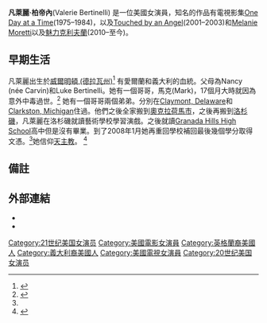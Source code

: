 {{Infobox person
| name        = 凡萊麗·柏帝內<br>'''Valerie Bertinelli'''
| image       = ValerieBertinelliHWOFAug2012.jpg
| caption     = 
| birth_name   = Valerie Anne Bertinelli
| birth_date   = {{birth date and age|mf=yes|1960|4|23}}
| birth_place  = [[威爾明頓_(德拉瓦州)|威爾明頓 (德拉瓦州)]]，美國
| yearsactive = 1974–現今
| occupation  = 女演員
| spouse      = {{ubl|{{marriage|[[Eddie_Van_Halen|Eddie Van Halen]]|1981|2007|end=d.}}|{{marriage|Tom Vitale|2011|}}}}
}}

'''凡萊麗·柏帝內'''(Valerie Bertinelli) {{BD|1960年|4月23日|||catIdx=Bertinelli, Valerie}}是一位美國女演員，知名的作品有電視影集[[One_Day_at_a_Time|One Day at a Time]](1975–1984)，以及[[Touched_by_an_Angel|Touched by an Angel]](2001–2003)和[[Melanie_Moretti|Melanie Moretti]]以及[[魅力克利夫蘭|魅力克利夫蘭]](2010–至今)。

== 早期生活 ==
凡萊麗出生於[[威爾明頓_(德拉瓦州)|威爾明頓 (德拉瓦州)]]<ref name="imdb">{{IMDb name|0000933}}</ref> 有愛爾蘭和義大利的血統。父母為Nancy (née Carvin)和Luke Bertinelli。她有一個哥哥，馬克(Mark)，17個月大時就因為意外中毒過世。<ref name=" LosingItBertinelli">{{cite book|last=Bertinelli|first=Valerie|title=Losing It: And Gaining My Life Back One Pound at a Time|url=https://archive.org/details/losingitgainingm00bert|year=2008|publisher=Free Press}}</ref> 她有一個哥哥兩個弟弟。分別在[[Claymont,_Delaware|Claymont, Delaware]]和[[Clarkston,_Michigan|Clarkston, Michigan]]住過。他們之後全家搬到[[奧克拉荷馬市|奧克拉荷馬市]]，之後再搬到[[洛杉磯|洛杉磯]]，凡萊麗在洛杉磯就讀藝術學校學習演戲。之後就讀[[Granada_Hills_High_School|Granada Hills High School]]高中但是沒有畢業。到了2008年1月她再重回學校補回最後幾個學分取得文憑。<ref name="imdb" />她信仰[[天主教|天主教]]。
<ref>{{cite web |url=http://www.lifetimetv.com/shows/ip/portraits/9705/9705_credits.html |title=Lifetime TV |publisher=Lifetime TV |date= |accessdate=2010-07-04 |deadurl=yes |archiveurl=https://web.archive.org/web/20051023100450/http://www.lifetimetv.com/shows/ip/portraits/9705/9705_credits.html |archivedate=2005-10-23 }}</ref>


== 備註 ==

{{reflist}}

== 外部連結 ==

* {{IMDb name|0000933}}
* {{Amg name|5908}}

{{Authority control}}
{{DEFAULTSORT: Bertinelli, Valerie}}
[[Category:21世纪美国女演员|Category:21世纪美国女演员]]
[[Category:美國電影女演員|Category:美國電影女演員]]
[[Category:英格蘭裔美國人|Category:英格蘭裔美國人]]
[[Category:義大利裔美國人|Category:義大利裔美國人]]
[[Category:美國電視女演員|Category:美國電視女演員]]
[[Category:20世纪美国女演员|Category:20世纪美国女演员]]